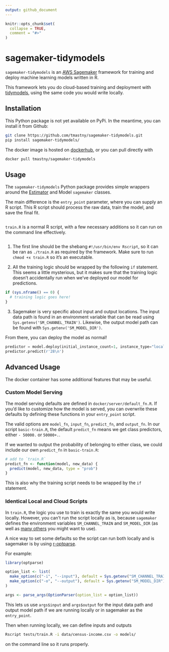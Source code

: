 ```yaml
---
output: github_document
---
```


<!-- README.md is generated from README.Rmd. Please edit that file -->

```r
knitr::opts_chunk$set(
  collapse = TRUE,
  comment = "#>"
)
```

# sagemaker-tidymodels

`sagemaker-tidymodels` is an [AWS Sagemaker](https://aws.amazon.com/sagemaker/)
framework for training and deploy machine learning models written in R.

This framework lets you do cloud-based training and deployment
with [tidymodels](https://www.tidymodels.org/), using the same code you would
write locally.

## Installation

This Python package is not yet available on PyPi. In the meantime, you can
install it from Github:
```bash
git clone https://github.com/tmastny/sagemaker-tidymodels.git
pip install sagemaker-tidymodels/
```

The docker image is hosted on [dockerhub](https://hub.docker.com/repository/docker/tmastny/sagemaker-tidymodels),
or you can pull directly with
```bash
docker pull tmastny/sagemaker-tidymodels
```

## Usage

The `sagemaker-tidymodels` Python package provides simple wrappers around
the [Estimator](https://sagemaker.readthedocs.io/en/stable/api/training/estimators.html)
and  Model `sagemaker` classes.

The main difference is the `entry_point` parameter, where you can supply
an R script. This R script should process the raw data, train the model,
and save the final fit.

```python
```

`train.R` is a normal R script, with a few necessary additions so it can
run on the command line effectively.

```r
```

1. The first line should be the shebang `#!/usr/bin/env Rscript`, so it can be
   ran as `./train.R` as required by the framework. Make sure to run
   `chmod +x train.R` so it's an executable.

2. All the training logic should be wrapped by the following `if` statement.
   This seems a little mysterious, but it makes sure that the training logic
   doesn't accidentally run when we've deployed our model for predictions.
```r
if (sys.nframe() == 0) {
  # training logic goes here!
}
```

3. Sagemaker is very specific about input and output locations. The input
   data path is found in an environment variable that can be read using
   `Sys.getenv('SM_CHANNEL_TRAIN')`. Likewise, the output model path can
   be found with `Sys.getenv('SM_MODEL_DIR')`.

From there, you can deploy the model as normal!

```python
predictor = model.deploy(initial_instance_count=1, instance_type="local")
predictor.predict(r'28\n')
```


## Advanced Usage

The docker container has some additional features that may be useful.

### Custom Model Serving

The model serving defaults are defined in `docker/server/default_fn.R`.
If you'd like to customize how the model is served, you can overwrite these
defaults by defining these functions in your `entry_point` script.

The valid options are `model_fn`, `input_fn`, `predict_fn`, and `output_fn`.
In our script `basic-train.R`, the default `predict_fn` means we get class
predictors, either `- 50000.` or `50000+.`.

If we wanted to output the probability of belonging to either class,
we could include our own `predict_fn` in `basic-train.R`:

```r
# add to `train.R`
predict_fn <- function(model, new_data) {
  predict(model, new_data, type = "prob")
}
```

This is also why the training script needs to be wrapped by the `if` statement.

### Identical Local and Cloud Scripts

In `train.R`, the logic you use to train is exactly the same you would
write locally. However, you can't run the script locally as is,
because `sagemaker` defines the environment variables `SM_CHANNEL_TRAIN` and
`SM_MODEL_DIR` (as well as
[many others](https://github.com/aws/sagemaker-training-toolkit/blob/397ddea3d1871937dd50dbf36d59b35b182e329b/src/sagemaker_training/params.py#L1-L58)
you might want to use).

A nice way to set some defaults so the script can run both locally and is
sagemaker is by using [r-optparse](https://github.com/trevorld/r-optparse).

For example:

```r
library(optparse)

option_list <- list(
  make_option(c("-i", "--input"), default = Sys.getenv("SM_CHANNEL_TRAIN")),
  make_option(c("-o", "--output"), default = Sys.getenv("SM_MODEL_DIR"))
)

args <- parse_args(OptionParser(option_list = option_list))
```

This lets us use `args$input` and `args$output` for the
input data path and output model path if we are running locally or
in sagemaker as the `entry_point`.

Then when running locally, we can define inputs and outputs
```bash
Rscript tests/train.R -i data/census-income.csv -o models/
```
on the command line so it runs properly.
